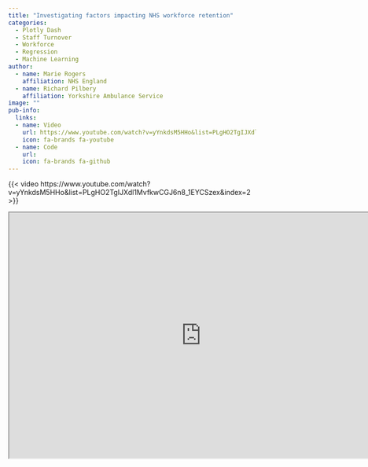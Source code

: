 ```yaml
---
title: "Investigating factors impacting NHS workforce retention"
categories:
  - Plotly Dash
  - Staff Turnover
  - Workforce
  - Regression
  - Machine Learning
author:
  - name: Marie Rogers
    affiliation: NHS England
  - name: Richard Pilbery
    affiliation: Yorkshire Ambulance Service
image: ""
pub-info:
  links:
  - name: Video
    url: https://www.youtube.com/watch?v=yYnkdsM5HHo&list=PLgHO2TgIJXdl1MvfkwCGJ6n8_1EYCSzex&index=2
    icon: fa-brands fa-youtube
  - name: Code
    url: 
    icon: fa-brands fa-github
---
```



{{< video https://www.youtube.com/watch?v=yYnkdsM5HHo&list=PLgHO2TgIJXdl1MvfkwCGJ6n8_1EYCSzex&index=2 >}}

```{=html}
<iframe width="780" height="500" src="https://github.com/marierrogers/HSMAproject2023" title="Code"></iframe>
```